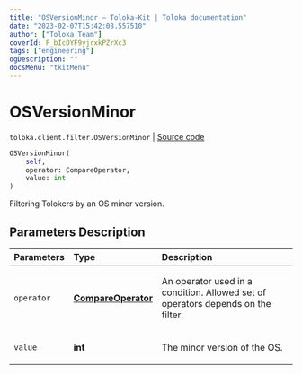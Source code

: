 ```yaml
---
title: "OSVersionMinor — Toloka-Kit | Toloka documentation"
date: "2023-02-07T15:42:08.557510"
author: ["Toloka Team"]
coverId: F_bIcOYF9yjrxkPZrXc3
tags: ["engineering"]
ogDescription: ""
docsMenu: "tkitMenu"
---
```


# OSVersionMinor
`toloka.client.filter.OSVersionMinor` | [Source code](https://github.com/Toloka/toloka-kit/blob/v1.1.3/src/client/filter.py#L611)

```python
OSVersionMinor(
    self,
    operator: CompareOperator,
    value: int
)
```

Filtering Tolokers by an OS minor version.

## Parameters Description

| Parameters | Type | Description |
| :----------| :----| :-----------|
`operator`|**[CompareOperator](/docs/toloka-kit/reference/toloka.client.primitives.operators.CompareOperator)**|<p>An operator used in a condition. Allowed set of operators depends on the filter.</p>
`value`|**int**|<p>The minor version of the OS.</p>
